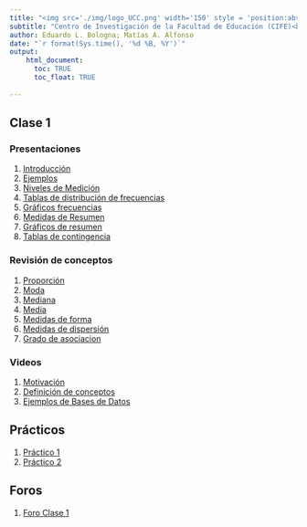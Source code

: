 ```yaml
---
title: "<img src='./img/logo_UCC.png' width='150' style = 'position:absolute; top:10px; right:15%; padding:10px; z-index:-1; opacity:0.25'>Uso de datos para la toma de decisiones en Gestión Educativa"
subtitle: "Centro de Investigación de la Facultad de Educación (CIFE)<br> Universidad Católica de Córdoba"
author: Eduardo L. Bologna; Matías A. Alfonso
date: "`r format(Sys.time(), '%d %B, %Y')`"
output:
    html_document:
      toc: TRUE
      toc_float: TRUE
      
---
```



## Clase 1

### Presentaciones
1) [Introducción](./01_Introducción/introduccion.html)
2) [Ejemplos](./01_ejemplosIntroduccion/ejemplosIntroduccion.html)
3) [Niveles de Medición](./01_NivelesMedicion/nivelesMedicion.html)
4) [Tablas de distribución de frecuencias](./01_tablasFrecuencia/01_tablasFrecuencia.html)
5) [Gráficos frecuencias](./01_Graficos_de_resumen/01_Graficos_de_Resumen.html)
6) [Medidas de Resumen](./01_Medidas_de_Resumen/01_Medidas_de_Resumen.html)
7) [Gráficos de resumen](./01_Graficos_de_resumen/01_Graficos_de_Resumen.html)
8) [Tablas de contingencia](./01_tablas_de_contingencia/tablas_de_contingencia.html)  
  
### Revisión de conceptos  
1) [Proporción](./01_Proporcion/03_Proporcion.html)
3) [Moda](./01_Moda/01_Moda.html)
4) [Mediana](./01_Mediana/01_Mediana.html)
5) [Media](./01_Media/01_Media.html)
7) [Medidas de forma](./01_Medidas_de_forma/01_Medidas_de_forma.html)
8) [Medidas de dispersión](./01_Medidas_de_dispersion/01_Medidas_de_dispersion.html)
8) [Grado de asociacion](./01_grado_de_asociacion/grado_de_asociacion.html)  

### Videos

1) [Motivación](https://youtu.be/KkgTu8_edPg)
3) [Definición de conceptos](https://youtu.be/safhRHTMWcU)
2) [Ejemplos de Bases de Datos](https://youtu.be/P-Iskr34erg)

## Prácticos

1) [Práctico 1](practicos/practico1.pdf)
2) [Práctico 2](practicos/practico2.pdf)

## Foros

1) [Foro Clase 1](foros/foroClase1.Rmd)

